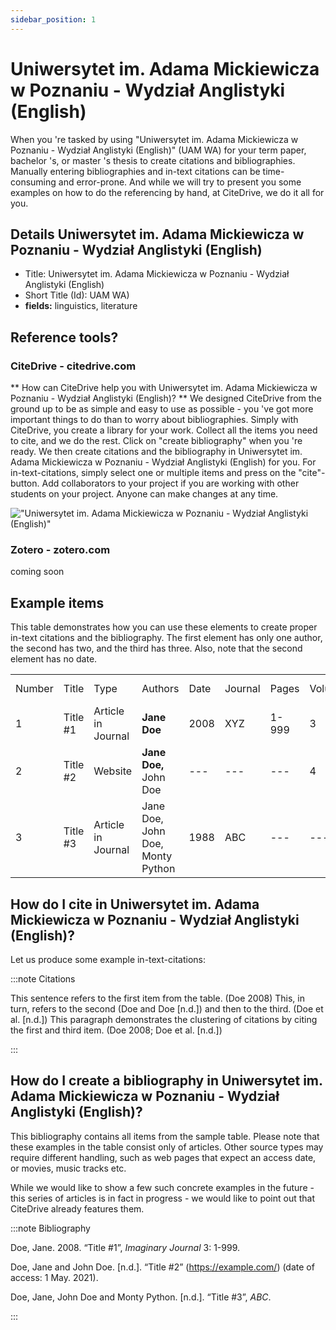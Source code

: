 ```yaml
---
sidebar_position: 1
---
```


# Uniwersytet im. Adama Mickiewicza w Poznaniu - Wydział Anglistyki (English)

When you 're tasked by using "Uniwersytet im. Adama Mickiewicza w Poznaniu - Wydział Anglistyki (English)" (UAM WA) for your term paper, bachelor 's, or master 's thesis to create citations and bibliographies.
Manually entering bibliographies and in-text citations can be time-consuming and error-prone. And while we will try to present you some examples on how to do the referencing by hand, at CiteDrive, we do it all for you.

## Details  Uniwersytet im. Adama Mickiewicza w Poznaniu - Wydział Anglistyki (English)
* Title: Uniwersytet im. Adama Mickiewicza w Poznaniu - Wydział Anglistyki (English)
* Short Title (Id): UAM WA)
* **fields:** linguistics, literature

## Reference tools?
### CiteDrive - citedrive.com
** How can CiteDrive help you with Uniwersytet im. Adama Mickiewicza w Poznaniu - Wydział Anglistyki (English)? **
We designed CiteDrive from the ground up to be as simple and easy to use as possible - you 've got more important things to do than to worry about bibliographies. Simply with CiteDrive, you create a library for your work. Collect all the items you need to cite, and we do the rest. Click on "create bibliography" when you 're ready. We then create citations and the bibliography in Uniwersytet im. Adama Mickiewicza w Poznaniu - Wydział Anglistyki (English) for you. For in-text-citations, simply select one or multiple items and press on the "cite"-button. Add collaborators to your project if you are working with other students on your project. Anyone can make changes at any time.


!["Uniwersytet im. Adama Mickiewicza w Poznaniu - Wydział Anglistyki (English)"](images/uniwersytet-im-adama-mickiewicza-w-poznaniu--wydzia-anglistyki-english.svg "Choose Uniwersytet im. Adama Mickiewicza w Poznaniu - Wydział Anglistyki (English) in the CiteDrive App")

### Zotero - zotero.com

coming soon

## Example items

This table demonstrates how you can use these elements to create proper in-text citations and the bibliography. The first element has only one author, the second has two, and the third has three. Also, note that the second element has no date.


<table>
  <tr>
   <td>Number
   </td>
   <td>Title
   </td>
   <td>Type
   </td>
   <td>Authors
   </td>
   <td>Date
   </td>
   <td>Journal
   </td>
   <td>Pages
   </td>
   <td>Volume
   </td>
   <td>Issue
   </td>
   <td>Access Date
   </td>
  </tr>
  <tr>
   <td>1
   </td>
   <td>Title #1
   </td>
   <td>Article in Journal
   </td>
   <td><strong>Jane Doe</strong>
   </td>
   <td>2008
   </td>
   <td>XYZ
   </td>
   <td>1-999
   </td>
   <td>3
   </td>
   <td>2
   </td>
   <td>--
   </td>
  </tr>
  <tr>
   <td>
2
   </td>
   <td>Title #2
   </td>
   <td>Website
   </td>
   <td><strong>Jane Doe, </strong>John Doe
   </td>
   <td>---
   </td>
   <td>---
   </td>
   <td>---
   </td>
   <td>4
   </td>
   <td>---
   </td>
   <td>2020-05-01
   </td>
  </tr>
  <tr>
   <td>3
   </td>
   <td>Title #3
   </td>
   <td>Article in Journal
   </td>
   <td>Jane Doe, John Doe, Monty Python
   </td>
   <td>1988
   </td>
   <td>ABC
   </td>
   <td>---
   </td>
   <td>---
   </td>
   <td>16
   </td>
   <td>---
   </td>
  </tr>
</table>



## How do I cite in  Uniwersytet im. Adama Mickiewicza w Poznaniu - Wydział Anglistyki (English)?

Let us produce some example in-text-citations:

:::note Citations


This sentence refers to the first item from the table. (Doe 2008) This, in turn, refers to the second (Doe and Doe [n.d.])
and then to the third.  (Doe et al. [n.d.])
This paragraph demonstrates the clustering of citations by citing the first and third item. (Doe 2008; Doe et al. [n.d.])

:::

## How do I create a bibliography in Uniwersytet im. Adama Mickiewicza w Poznaniu - Wydział Anglistyki (English)?

This bibliography contains all items from the sample table. Please note that these examples in the table consist only of articles. Other source types may require different handling, such as web pages that expect an access date, or movies, music tracks etc.

While we would like to show a few such concrete examples in the future - this series of articles is in fact in progress - we would like to point out that CiteDrive already features them.

:::note Bibliography

Doe, Jane. 2008. “Title #1”, <i>Imaginary Journal</i> 3: 1-999.

Doe, Jane and John  Doe. [n.d.]. “Title #2” (https://example.com/) (date of access: 1 May. 2021).

Doe, Jane, John Doe and Monty Python. [n.d.]. “Title #3”, <i>ABC</i>.



:::


        
